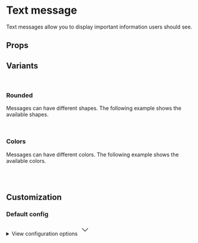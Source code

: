 
<Meta of={MessageTextStories} />

# Text message

Text messages allow you to display important information users should see.

<Primary />

## Props

<Controls />

## Variants

<br />

### Rounded

Messages can have different shapes. The following example shows the available shapes.

<div className="bg-slate-100 dark:bg-slate-900 p-6 rounded-sm">
  <div className="grid grid-cols-1 md:grid-cols-2 gap-6 w-full max-w-4xl">
    <Story of={MessageTextStories.Straight} />
    <Story of={MessageTextStories.Rounded} />
    <Story of={MessageTextStories.Smooth} />
    <Story of={MessageTextStories.Curved} />
  </div>
</div>

<br />

### Colors

Messages can have different colors. The following example shows the available colors.

<div className="bg-slate-100 dark:bg-slate-900 p-6 rounded-sm">
  <div className="grid grid-cols-1 md:grid-cols-2 gap-6 w-full max-w-4xl">
    <Story of={MessageTextStories.Smooth} />
    <Story of={MessageTextStories.Primary} />
    <Story of={MessageTextStories.Info} />
    <Story of={MessageTextStories.Success} />
    <Story of={MessageTextStories.Warning} />
    <Story of={MessageTextStories.Danger} />
  </div>
</div>

<br />
<br />

## Customization

### Default config

<div className="relative">
  <details className="relative bg-slate-50 border border-slate-200 rounded-lg p-4 [&>summary>svg]:open:-rotate-180">
    <summary className="list-none cursor-pointer">
      <span className="font-sans text-slate-500">View configuration options</span>
      <svg
        className="w-5 h-5 text-slate-500 absolute top-5 end-4 transition-transform duration-300"
        xmlns="http://www.w3.org/2000/svg"
        width="32"
        height="32"
        viewBox="0 0 24 24"
      >
        <path
          fill="none"
          stroke="currentColor"
          strokeLinecap="round"
          strokeLinejoin="round"
          strokeWidth="2"
          d="m6 9l6 6l6-6"
        />
      </svg>
    </summary>

    <div className="!mt-4">
      <pre >
        {JSON.stringify(defaultConfig, null, 2)}
      </pre>
    </div>

  </details>
</div>